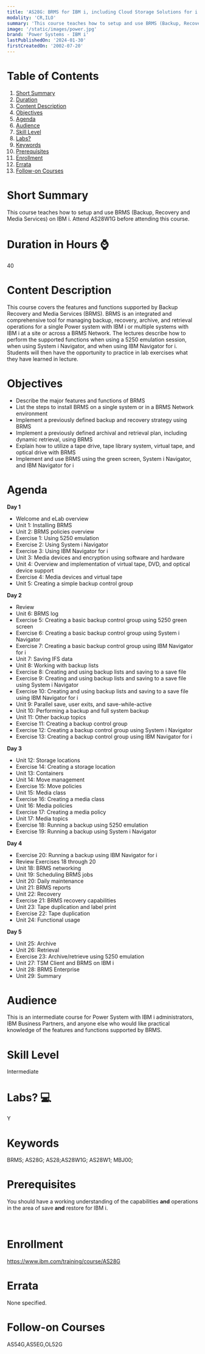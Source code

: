 ```yaml
---
title: 'AS28G: BRMS for IBM i, including Cloud Storage Solutions for i'
modality: 'CR,ILO'
summary: 'This course teaches how to setup and use BRMS (Backup, Recovery and Media Services) on IBM i.  Attend AS28W1G before attending this course.'
image: '/static/images/power.jpg'
brand: 'Power Systems - IBM i'
lastPublishedOn: '2024-01-30'
firstCreatedOn: '2002-07-20'
---
```

# Table of Contents
1.  [Short Summary](#short-summary)
2.  [Duration](#duration-in-hours-)
3.  [Content Description](#content-description)
4.  [Objectives](#objectives)
5.  [Agenda](#agenda)
6.  [Audience](#audience)
7.  [Skill Level](#skill-level)
8.  [Labs?](#labs-)
9.  [Keywords](#keywords)
10. [Prerequisites](#prerequisites)
11. [Enrollment](#enrollment)
12. [Errata](#errata)
13. [Follow-on Courses](#follow-on-courses)

# Short Summary
This course teaches how to setup and use BRMS (Backup, Recovery and Media Services) on IBM i.  Attend AS28W1G before attending this course.

# Duration in Hours ⌚
40

# Content Description
This course covers the features and functions supported by Backup Recovery and Media Services (BRMS). BRMS is an integrated and comprehensive tool for managing backup, recovery, archive, and retrieval operations for a single Power system with IBM i or multiple systems with IBM i at a site or across a BRMS Network. The lectures describe how to perform the supported functions when using a 5250 emulation session, when using System i Navigator, and when using IBM Navigator for i. Students will then have the opportunity to practice in lab exercises what they have learned in lecture.



# Objectives
* Describe the major features and functions of BRMS
* List the steps to install BRMS on a single system or in a BRMS Network environment
* Implement a previously defined backup and recovery strategy using BRMS
* Implement a previously defined archival and retrieval plan, including dynamic retrieval, using BRMS
* Explain how to utilize a tape drive, tape library system, virtual tape, and optical drive with BRMS
* Implement and use BRMS using the green screen, System i Navigator, and IBM Navigator for i


# Agenda
**Day 1**

* Welcome and eLab overview
* Unit 1: Installing BRMS
* Unit 2: BRMS policies overview
* Exercise 1: Using 5250 emulation
* Exercise 2: Using System i Navigator
* Exercise 3: Using IBM Navigator for i
* Unit 3: Media devices and encryption using software and hardware
* Unit 4: Overview and implementation of virtual tape, DVD, and optical device support
* Exercise 4: Media devices and virtual tape
* Unit 5: Creating a simple backup control group

**Day 2**

* Review
* Unit 6: BRMS log
* Exercise 5: Creating a basic backup control group using 5250 green screen
* Exercise 6: Creating a basic backup control group using System i Navigator
* Exercise 7: Creating a basic backup control group using IBM Navigator for i
* Unit 7: Saving IFS data
* Unit 8: Working with backup lists
* Exercise 8: Creating and using backup lists and saving to a save file
* Exercise 9: Creating and using backup lists and saving to a save file using System i Navigator
* Exercise 10: Creating and using backup lists and saving to a save file using IBM Navigator for i
* Unit 9: Parallel save, user exits, and save-while-active
* Unit 10: Performing a backup and full system backup
* Unit 11: Other backup topics
* Exercise 11: Creating a backup control group
* Exercise 12: Creating a backup control group using System i Navigator
* Exercise 13: Creating a backup control group using IBM Navigator for i

**Day 3**

* Unit 12: Storage locations
* Exercise 14: Creating a storage location
* Unit 13: Containers
* Unit 14: Move management
* Exercise 15: Move policies
* Unit 15: Media class
* Exercise 16: Creating a media class
* Unit 16: Media policies
* Exercise 17: Creating a media policy
* Unit 17: Media topics
* Exercise 18: Running a backup using 5250 emulation
* Exercise 19: Running a backup using System i Navigator

**Day 4**

* Exercise 20: Running a backup using IBM Navigator for i
* Review Exercises 18 through 20
* Unit 18: BRMS networking
* Unit 19: Scheduling BRMS jobs
* Unit 20: Daily maintenance
* Unit 21: BRMS reports
* Unit 22: Recovery
* Exercise 21: BRMS recovery capabilities
* Unit 23: Tape duplication and label print
* Exercise 22: Tape duplication
* Unit 24: Functional usage

**Day 5**

* Unit 25: Archive
* Unit 26: Retrieval
* Exercise 23: Archive/retrieve using 5250 emulation
* Unit 27: TSM Client and BRMS on IBM i
* Unit 28: BRMS Enterprise
* Unit 29: Summary


# Audience
This is an intermediate course for Power System with IBM i administrators, IBM Business Partners, and anyone else who would like practical knowledge of the features and functions supported by BRMS.



# Skill Level
Intermediate

# Labs? 💻
Y

# Keywords
BRMS; AS28G; AS28;AS28W1G; AS28W1; MBJ00;

# Prerequisites
You should have a working understanding of the capabilities **and** operations in the area of save **and** restore for IBM i.


 



# Enrollment
https://www.ibm.com/training/course/AS28G

# Errata
None specified.

# Follow-on Courses
AS54G,AS5EG,OL52G

